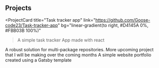 ## Projects

<ProjectCard
  title="Task tracker app"
  link="https://github.com/Goose-code23/Task-tracker-app"
  bg="linear-gradient(to right, #D4145A 0%, #FBB03B 100%)"
> A simple task tracker App made with react 
</ProjectCard>
<ProjectCard
  title="An interactive calculator app created using react"
  link="https://github.com/Goose-code23/calculator-app/tree/v1/cal-app"
  bg="linear-gradient(to right, #662D8C 0%, #ED1E79 100%)"
>
  A robust solution for multi-package repositories.
</ProjectCard>
<ProjectCard
  title="Future project "
  link="https://github.com/Goose-code23"
  bg="linear-gradient(to right, #009245 0%, #FCEE21 100%)"
> More upcoming project that I will be making over the coming months 
</ProjectCard>
<ProjectCard
  title="gatsby Wesbite portfolio"
  link="https://build-b45e824c-25a2-412f-9380-2c476b5f825a.gtsb.io"
  bg="linear-gradient(to right, #D585FF 0%, #00FFEE 100%)"
>
  A simple website portfolio created using a Gatsby template
</ProjectCard>
